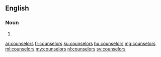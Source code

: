 ==English==

===Noun===
{{head|en|noun plural form}}

# {{plural of|counselor|lang=en}}

[[ar:counselors]]
[[fr:counselors]]
[[ku:counselors]]
[[hu:counselors]]
[[mg:counselors]]
[[ml:counselors]]
[[my:counselors]]
[[nl:counselors]]
[[sv:counselors]]